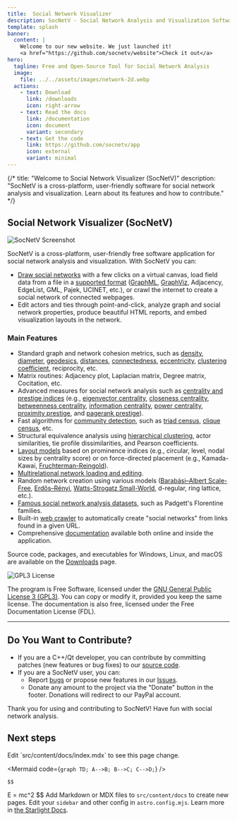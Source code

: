 ```yaml
---
title:  Social Network Visualizer 
description: SocNetV - Social Network Analysis and Visualization Software
template: splash
banner:
  content: |
    Welcome to our new website. We just launched it! 
    <a href="https://github.com/socnetv/website">Check it out</a>
hero:
  tagline: Free and Open-Source Tool for Social Network Analysis
  image:
    file: ../../assets/images/network-2d.webp
  actions:
    - text: Download
      link: /downloads
      icon: right-arrow
    - text: Read the docs
      link: /documentation
      icon: document
      variant: secondary
    - text: Get the code
      link: https://github.com/socnetv/app
      icon: external
      variant: minimal	  
---
```





<BaseLayout title="Home" description="Welcome to SocNetV">


{/* title: "Welcome to Social Network Visualizer (SocNetV)"
description: "SocNetV is a cross-platform, user-friendly software for social network analysis and visualization. Learn about its features and how to contribute." */}

## Social Network Visualizer (SocNetV)
![SocNetV Screenshot](../../assets/screenshots/25/socnetv-25-131-actors-citation-Degree-Centrality-Radial-Node-size-color-Layout-outDegree-distribution.png)



SocNetV is a cross-platform, user-friendly free software application for social network analysis and visualization. With SocNetV you can:

- [Draw social networks](../docs/index.md#canvas) with a few clicks on a virtual canvas, load field data from a file in a [supported format](../docs/formats.md) ([GraphML](../docs/formats.md#GraphML), [GraphViz](../docs/formats.md#GraphViz), Adjacency, EdgeList, GML, Pajek, UCINET, etc.), or crawl the internet to create a social network of connected webpages.
- Edit actors and ties through point-and-click, analyze graph and social network properties, produce beautiful HTML reports, and embed visualization layouts in the network.

### Main Features

- Standard graph and network cohesion metrics, such as [density](../docs/index.md#Cohesion), [diameter](../docs/index.md#Diameter), [geodesics](../docs/index.md#GeodesicsMatrix), [distances](../docs/index.md#DistancesMatrix), [connectedness](../docs/index.md#Connectedness), [eccentricity](../docs/index.md#Eccentricity), [clustering coefficient](../docs/index.md#Coefficient), reciprocity, etc.
- Matrix routines: Adjacency plot, Laplacian matrix, Degree matrix, Cocitation, etc.
- Advanced measures for social network analysis such as [centrality and prestige indices](../docs/index.md#Centralities) (e.g., [eigenvector centrality](../docs/index.md#EVC), [closeness centrality](../docs/index.md#CC), [betweenness centrality](../docs/index.md#BC), [information centrality](../docs/index.md#IC), [power centrality](../docs/index.md#PC), [proximity prestige](../docs/index.md#PP), and [pagerank prestige](../docs/index.md#PRP)).
- Fast algorithms for [community detection](../docs/index.md#communities), such as [triad census](../docs/index.md#TriadCensus), [clique census](../docs/index.md#CliqueCensus), etc.
- Structural equivalence analysis using [hierarchical clustering](../docs/index.md#hierarchicalclusteranalysis), actor similarities, tie profile dissimilarities, and Pearson coefficients.
- [Layout models](../docs/index.md#visualisation) based on prominence indices (e.g., circular, level, nodal sizes by centrality score) or on force-directed placement (e.g., Kamada-Kawai, [Fruchterman-Reingold](../docs/index.md#LayoutFR)).
- [Multirelational network loading and editing](../docs/index.md#Relations).
- Random network creation using various models ([Barabási–Albert Scale-Free](../docs/index.md#RandomSF), [Erdős–Rényi](../docs/generate.md#RandomER), [Watts-Strogatz Small-World](../docs/index.md#RandomSW), d-regular, ring lattice, etc.).
- [Famous social network analysis datasets](../docs/index.md#Datasets), such as Padgett's Florentine families.
- Built-in [web crawler](../docs/index.md#WebCrawler) to automatically create "social networks" from links found in a given URL.
- Comprehensive [documentation](../documentation) available both online and inside the application.

Source code, packages, and executables for Windows, Linux, and macOS are available on the [Downloads](../downloads) page.

![GPL3 License](../../assets/images/gplv3.gif)

The program is Free Software, licensed under the [GNU General Public License 3 (GPL3)](http://www.gnu.org/copyleft/gpl.html). You can copy or modify it, provided you keep the same license. The documentation is also free, licensed under the Free Documentation License (FDL).

---

## Do You Want to Contribute?

- If you are a C++/Qt developer, you can contribute by committing patches (new features or bug fixes) to our [source code](https://github.com/socnetv/app/tree/develop).
- If you are a SocNetV user, you can:
  - Report [bugs](../bugs) or propose new features in our [Issues](https://github.com/socnetv/app/issues).
  - Donate any amount to the project via the "Donate" button in the footer. Donations will redirect to our PayPal account.

Thank you for using and contributing to SocNetV! Have fun with social network analysis.


## Next steps
<CardGrid stagger>
	<Card title="Update content" icon="pencil">
		Edit `src/content/docs/index.mdx` to see this page change.


<Mermaid code={`graph TD; A-->B; B-->C; C-->D;`} />


	$$
E = mc^2
$$
	</Card>
	<Card title="Add new content" icon="add-document">
		Add Markdown or MDX files to `src/content/docs` to create new pages.
	</Card>
	<Card title="Configure your site" icon="setting">
		Edit your `sidebar` and other config in `astro.config.mjs`.
	</Card>
	<Card title="Read the docs" icon="open-book">
		Learn more in [the Starlight Docs](https://starlight.astro.build/).
	</Card>
</CardGrid>
</BaseLayout>

